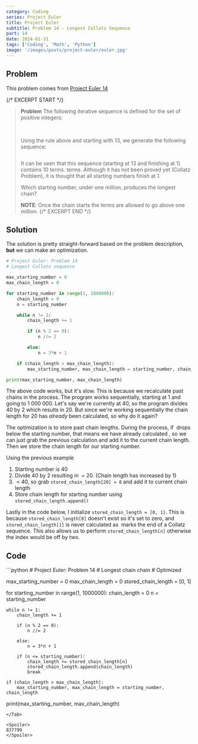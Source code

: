 ```yaml
---
category: Coding
series: Project Euler
title: Project Euler
subtitle: Problem 14 - Longest Collatz Sequence
part: 14
date: 2024-01-31
tags: ['Coding', 'Math', 'Python']
image: '/images/posts/project-euler/euler.jpg'
---
```



## Problem

This problem comes from [Project Euler 14](https://projecteuler.net/problem=14)

{/* EXCERPT START */}
> **Problem**
> The following iterative sequence is defined for the set of positive integers:
>
> <Math inline="false" equation="n \rarr \frac{n}{2} \text{  (n is even)}" />
>
> <Math inline="false" equation="n \rarr 3n+1 \text{  (n is odd)} " />
>
> Using the rule above and starting with 13, we generate the following sequence:
>
> <Math inline="false" equation="13 \rarr 40 \rarr 20 \rarr 10 \rarr 5 \rarr 16 \rarr 8 \rarr 4 \rarr 2 \rarr 1 " />
>
> It can be seen that this sequence (starting at 13 and finishing at 1) contains 10 terms. terms. Although it has not been proved yet (Collatz Problem), it is thought that all starting numbers finish at 1.
>
> Which starting number, under one million, produces the longest chain?
>
> **NOTE**: Once the chain starts the terms are allowed to go above one million.
{/* EXCERPT END */}

## Solution

The solution is pretty straight-forward based on the problem description, **but** we can make an optimization.

```python
# Project Euler: Problem 14
# Longest Collatz sequence

max_starting_number = 0
max_chain_length = 0

for starting_number in range(1, 1000000):
    chain_length = 0
    n = starting_number

    while n != 1:
        chain_length += 1

        if (n % 2 == 0):
            n //= 2

        else:
            n = 3*n + 1

    if (chain_length > max_chain_length):
        max_starting_number, max_chain_length = starting_number, chain_length

print(max_starting_number, max_chain_length)
```

The above code works, but it's slow. This is because we recalculate past chains in the process. The program works sequentially, starting at 1 and going to 1 000 000.
Let's say we're currently at 40, so the program divides 40 by 2 which results in 20. But since we're working sequentially the chain length for 20 has _already_ been calculated, so why do it again?

The optimization is to store past chain lengths. During the process, if <Math equation="n" /> drops below the starting number, that means we have already calculated <Math equation="n" />, so we can just grab the previous calculation and add it to the current chain length. Then we store the chain length for our starting number.

Using the previous example

1. Starting number is 40
2. Divide 40 by 2 resulting in <Math equation="n" /> = 20. (Chain length has increased by 1)
3. <Math equation="n" /> < 40, so grab `stored_chain_length[20] = 8` and add it to current chain length
4. Store chain length for starting number using `stored_chain_length.append()`

Lastly in the code below, I initialize `stored_chain_length = [0, 1]`. This is because `stored_chain_length[0]` doesn't exist so it's set to zero, and `stored_chain_length[1]` is never calculated as <Math equation="n = 1" /> marks the end of a Collatz sequence. This also allows us to perform `stored_chain_length[n]` otherwise the index would be off by two.

## Code

<Tab url="https://github.com/zlaast/Project-Euler/blob/main/Problems%20%5B1-100)/problem14.py" tab="problem14.py">
```python
# Project Euler: Problem 14
# Longest chain chain
# Optimized

max_starting_number = 0
max_chain_length = 0
stored_chain_length = [0, 1]

for starting_number in range(1, 1000000):
    chain_length = 0
    n = starting_number

    while n != 1:
        chain_length += 1

        if (n % 2 == 0):
            n //= 2

        else:
            n = 3*n + 1

        if (n <= starting_number):
            chain_length += stored_chain_length[n]
            stored_chain_length.append(chain_length)
            break

    if (chain_length > max_chain_length):
        max_starting_number, max_chain_length = starting_number, chain_length

print(max_starting_number, max_chain_length)
```
</Tab>

<Spoiler>
837799
</Spoiler>